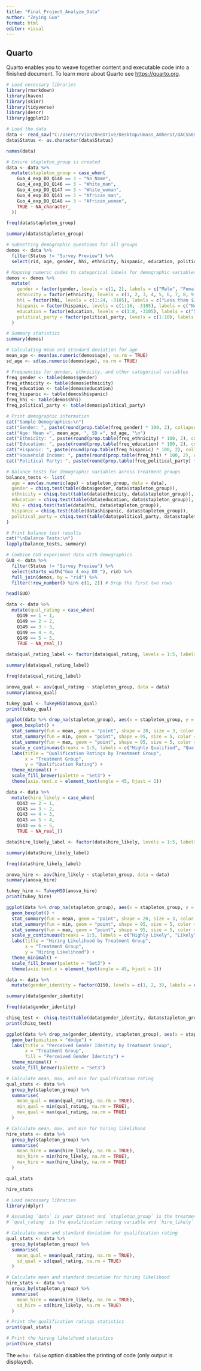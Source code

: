 ---
title: "Final_Project_Analyze_Data"
author: "Zeying Guo"
format: html
editor: visual
---

## Quarto

Quarto enables you to weave together content and executable code into a finished document. To learn more about Quarto see <https://quarto.org>.

```{r}

# Load necessary libraries
library(rmarkdown)
library(haven)
library(skimr)
library(tidyverse)
library(descr)
library(ggplot2)

# Load the data
data <- read_sav("C:/Users/rvion/OneDrive/Desktop/Umass_Amherst/DACSS690E/Final Project/Omnibus+-+Experiments+-+Spring+24_May+8,+2024_13.47.sav")
data$Status <- as.character(data$Status)

names(data)

```

```{r}

# Ensure stapleton_group is created
data <- data %>%
  mutate(stapleton_group = case_when(
    Guo_4_exp_DO_Q140 == 3 ~ "No_Name",
    Guo_4_exp_DO_Q146 == 3 ~ "White_man",
    Guo_4_exp_DO_Q147 == 3 ~ "White_woman",
    Guo_4_exp_DO_Q141 == 3 ~ "African_man",
    Guo_4_exp_DO_Q148 == 3 ~ "African_woman",
    TRUE ~ NA_character_
  ))

freq(data$stapleton_group)

summary(data$stapleton_group)
```

```{r}

# Subsetting demographic questions for all groups
demos <- data %>%
  filter(Status != "Survey Preview") %>%
  select(rid, age, gender, hhi, ethnicity, hispanic, education, political_party, zip)

# Mapping numeric codes to categorical labels for demographic variables
demos <- demos %>%
  mutate(
    gender = factor(gender, levels = c(1, 2), labels = c("Male", "Female")),
    ethnicity = factor(ethnicity, levels = c(1, 2, 3, 4, 5, 6, 7, 8, 9, 10, 11, 12, 13, 14, 15, 16), labels = c("White", "Black", "American Indian or Alaska Native", "Asian Indian", "Chinese", "Filipino", "Japanese", "Korean", "Vietnamese", "Asian Other", "Native Hawaiian", "Guamanian", "Samoan", "Other Pacific Islander", "Some other race", "Prefer not to answer")),
    hhi = factor(hhi, levels = c(1:24, -3105), labels = c("Less than $14,999", "$15,000 to $19,999", "$20,000 to $24,999", "$25,000 to $29,999", "$30,000 to $34,999", "$35,000 to $39,999", "$40,000 to $44,999", "$45,000 to $49,999", "$50,000 to $54,999", "$55,000 to $59,999", "$60,000 to $64,999", "$65,000 to $69,999", "$70,000 to $74,999", "$75,000 to $79,999", "$80,000 to $84,999", "$85,000 to $89,999", "$90,000 to $94,999", "$95,000 to $99,999", "$100,000 to $124,999", "$125,000 to $149,999", "$150,000 to $174,999", "$175,000 to $199,999", "$200,000 to $249,999", "$250,000 and above", "Prefer not to answer")),
    hispanic = factor(hispanic, levels = c(1:16, -3105), labels = c("No", "Mexican", "Cuban", "Argentina", "Colombia", "Ecuador", "El Salvador", "Guatemala", "Nicaragua", "Panama", "Peru", "Spain", "Venezuela", "Other Country", "Prefer not to answer", "Puerto Rican", "Prefer not to answer")),
    education = factor(education, levels = c(1:8, -3105), labels = c("Some high school or less", "High school graduate", "Other post high school vocational training", "Completed some college, but no degree", "Associate's degree", "Bachelor's degree", "Master's or professional degree", "Doctorate degree", "None of the above")),
    political_party = factor(political_party, levels = c(1:10), labels = c("Strong Democrat", "Not very strong Democrat", "Independent leaning Democrat", "Independent - neither", "Independent leaning Republican", "Other - leaning Democrat", "Other - neither", "Other - leaning Republican", "Not very strong Republican", "Strong Republican"))
  )

# Summary statistics
summary(demos)
```

```{r}

# Calculating mean and standard deviation for age
mean_age <- mean(as.numeric(demos$age), na.rm = TRUE)
sd_age <- sd(as.numeric(demos$age), na.rm = TRUE)

# Frequencies for gender, ethnicity, and other categorical variables
freq_gender <- table(demos$gender)
freq_ethnicity <- table(demos$ethnicity)
freq_education <- table(demos$education)
freq_hispanic <- table(demos$hispanic)
freq_hhi <- table(demos$hhi)
freq_political_party <- table(demos$political_party)

# Print demographic information
cat("Sample Demographics:\n")
cat("Gender: ", paste(round(prop.table(freq_gender) * 100, 2), collapse = "%, "), "%\n")
cat("Age: Mean =", mean_age, ", SD =", sd_age, "\n")
cat("Ethnicity: ", paste(round(prop.table(freq_ethnicity) * 100, 2), collapse = "%, "), "%\n")
cat("Education: ", paste(round(prop.table(freq_education) * 100, 2), collapse = "%, "), "%\n")
cat("Hispanic: ", paste(round(prop.table(freq_hispanic) * 100, 2), collapse = "%, "), "%\n")
cat("Household Income: ", paste(round(prop.table(freq_hhi) * 100, 2), collapse = "%, "), "%\n")
cat("Political Party: ", paste(round(prop.table(freq_political_party) * 100, 2), collapse = "%, "), "%\n")

# Balance tests for demographic variables across treatment groups
balance_tests <- list(
  age = aov(as.numeric(age) ~ stapleton_group, data = data),
  gender = chisq.test(table(data$gender, data$stapleton_group)),
  ethnicity = chisq.test(table(data$ethnicity, data$stapleton_group)),
  education = chisq.test(table(data$education, data$stapleton_group)),
  hhi = chisq.test(table(data$hhi, data$stapleton_group)),
  hispanic = chisq.test(table(data$hispanic, data$stapleton_group)),
  political_party = chisq.test(table(data$political_party, data$stapleton_group))
)

# Print balance test results
cat("\nBalance Tests:\n")
lapply(balance_tests, summary)

```

```{r}

# Combine GUO experiment data with demographics
GUO <- data %>%
  filter(Status != "Survey Preview") %>%
  select(starts_with("Guo_4_exp_DO_"), rid) %>%
  full_join(demos, by = "rid") %>%
  filter(!row_number() %in% c(1, 2)) # Drop the first two rows


```

```{r}

head(GUO)

```

```{r}

data <- data %>%
  mutate(qual_rating = case_when(
    Q149 == 1 ~ 1,
    Q149 == 2 ~ 2,
    Q149 == 3 ~ 3,
    Q149 == 4 ~ 4,
    Q149 == 5 ~ 5,
    TRUE ~ NA_real_))

data$qual_rating_label <- factor(data$qual_rating, levels = 1:5, labels = c("Highly Qualified", "Qualified", "Somewhat Qualified", "Not Very Qualified", "Not At All Qualified"))

```

```{r}

summary(data$qual_rating_label)

```

```{r}

freq(data$qual_rating_label)

```

```{r}

anova_qual <- aov(qual_rating ~ stapleton_group, data = data)
summary(anova_qual)

```

```{r}

tukey_qual <- TukeyHSD(anova_qual)
print(tukey_qual)

```

```{r}

ggplot(data %>% drop_na(stapleton_group), aes(x = stapleton_group, y = qual_rating, fill = stapleton_group)) +
  geom_boxplot() +
  stat_summary(fun = mean, geom = "point", shape = 20, size = 3, color = "blue", fill = "blue") +
  stat_summary(fun = min, geom = "point", shape = 95, size = 5, color = "red", fill = "red") +
  stat_summary(fun = max, geom = "point", shape = 95, size = 5, color = "green", fill = "green") +
  scale_y_continuous(breaks = 1:5, labels = c("Highly Qualified", "Qualified", "Somewhat Qualified", "Not Very Qualified", "Not At All Qualified")) +
  labs(title = "Qualification Ratings by Treatment Group",
       x = "Treatment Group",
       y = "Qualification Rating") +
  theme_minimal() +
  scale_fill_brewer(palette = "Set3") +
  theme(axis.text.x = element_text(angle = 45, hjust = 1))

```

```{r}

data <- data %>%
  mutate(hire_likely = case_when(
    Q143 == 2 ~ 1,
    Q143 == 3 ~ 2,
    Q143 == 4 ~ 3,
    Q143 == 5 ~ 4,
    Q143 == 6 ~ 5,
    TRUE ~ NA_real_))

data$hire_likely_label <- factor(data$hire_likely, levels = 1:5, labels = c("Highly Likely", "Likely", "Somewhat Likely", "Not Very Likely", "Not At All Likely"))

```

```{r}

summary(data$hire_likely_label)

```

```{r}

freq(data$hire_likely_label)

```

```{r}

anova_hire <- aov(hire_likely ~ stapleton_group, data = data)
summary(anova_hire)

```

```{r}

tukey_hire <- TukeyHSD(anova_hire)
print(tukey_hire)

```

```{r}

ggplot(data %>% drop_na(stapleton_group), aes(x = stapleton_group, y = hire_likely, fill = stapleton_group)) +
  geom_boxplot() +
  stat_summary(fun = mean, geom = "point", shape = 20, size = 3, color = "blue", fill = "blue") +
  stat_summary(fun = min, geom = "point", shape = 95, size = 5, color = "red", fill = "red") +
  stat_summary(fun = max, geom = "point", shape = 95, size = 5, color = "green", fill = "green") +
  scale_y_continuous(breaks = 1:5, labels = c("Highly Likely", "Likely", "Somewhat Likely", "Not Very Likely", "Not At All Likely")) +
  labs(title = "Hiring Likelihood by Treatment Group",
       x = "Treatment Group",
       y = "Hiring Likelihood") +
  theme_minimal() +
  scale_fill_brewer(palette = "Set3") +
  theme(axis.text.x = element_text(angle = 45, hjust = 1))

```

```{r}

data <- data %>%
  mutate(gender_identity = factor(Q150, levels = c(1, 2, 3), labels = c("Male", "Female", "Not sure")))

summary(data$gender_identity)

```

```{r}

freq(data$gender_identity)

```

```{r}

chisq_test <- chisq.test(table(data$gender_identity, data$stapleton_group))
print(chisq_test)

```

```{r}

ggplot(data %>% drop_na(gender_identity, stapleton_group), aes(x = stapleton_group, fill = gender_identity)) +
  geom_bar(position = "dodge") +
  labs(title = "Perceived Gender Identity by Treatment Group",
       x = "Treatment Group",
       fill = "Perceived Gender Identity") +
  theme_minimal() +
  scale_fill_brewer(palette = "Set3")

```

```{r}

# Calculate mean, max, and min for qualification rating
qual_stats <- data %>%
  group_by(stapleton_group) %>%
  summarise(
    mean_qual = mean(qual_rating, na.rm = TRUE),
    min_qual = min(qual_rating, na.rm = TRUE),
    max_qual = max(qual_rating, na.rm = TRUE)
  )

# Calculate mean, max, and min for hiring likelihood
hire_stats <- data %>%
  group_by(stapleton_group) %>%
  summarise(
    mean_hire = mean(hire_likely, na.rm = TRUE),
    min_hire = min(hire_likely, na.rm = TRUE),
    max_hire = max(hire_likely, na.rm = TRUE)
  )

qual_stats

hire_stats
```

```{r}

# Load necessary libraries
library(dplyr)

# Assuming `data` is your dataset and `stapleton_group` is the treatment group variable
# `qual_rating` is the qualification rating variable and `hire_likely` is the hiring likelihood variable

# Calculate mean and standard deviation for qualification rating
qual_stats <- data %>%
  group_by(stapleton_group) %>%
  summarise(
    mean_qual = mean(qual_rating, na.rm = TRUE),
    sd_qual = sd(qual_rating, na.rm = TRUE)
  )

# Calculate mean and standard deviation for hiring likelihood
hire_stats <- data %>%
  group_by(stapleton_group) %>%
  summarise(
    mean_hire = mean(hire_likely, na.rm = TRUE),
    sd_hire = sd(hire_likely, na.rm = TRUE)
  )

# Print the qualification ratings statistics
print(qual_stats)

# Print the hiring likelihood statistics
print(hire_stats)

```

The `echo: false` option disables the printing of code (only output is displayed).
